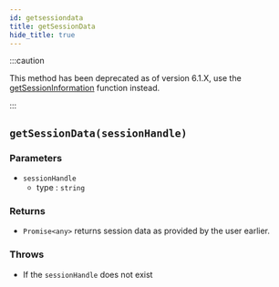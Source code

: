 ```yaml
---
id: getsessiondata
title: getSessionData
hide_title: true
---
```


:::caution

This method has been deprecated as of version 6.1.X, use the [getSessionInformation](./getSessionInformation) function instead.

:::

## ``getSessionData(sessionHandle)``

### Parameters
- ``sessionHandle``
  - type : ``string``

### Returns
- ``Promise<any>`` returns session data as provided by the user earlier.

### Throws
- If the `sessionHandle` does not exist